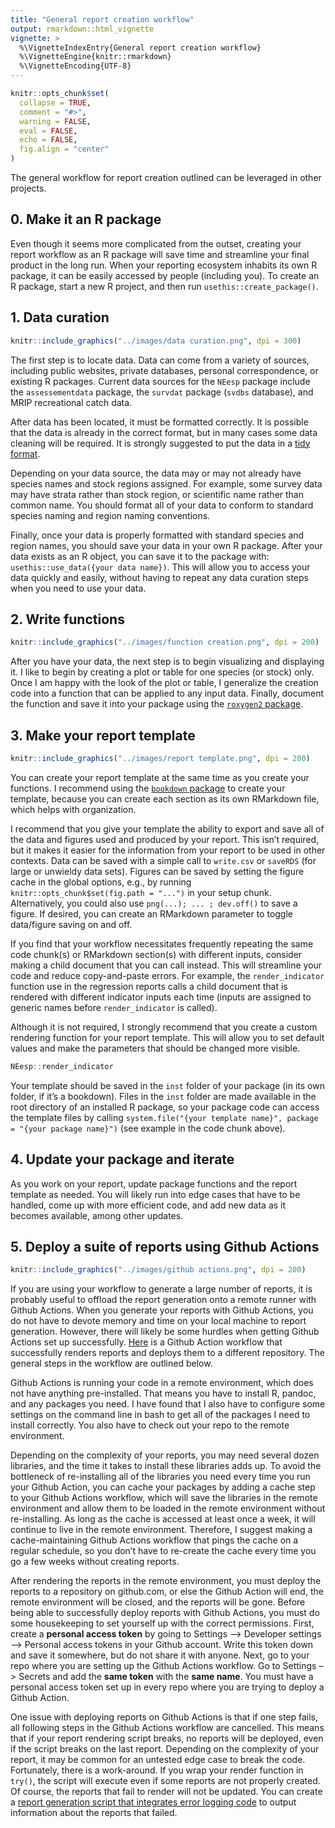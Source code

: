 ```yaml
---
title: "General report creation workflow"
output: rmarkdown::html_vignette
vignette: >
  %\VignetteIndexEntry{General report creation workflow}
  %\VignetteEngine{knitr::rmarkdown}
  %\VignetteEncoding{UTF-8}
---
```


```r
knitr::opts_chunk$set(
  collapse = TRUE,
  comment = "#>",
  warning = FALSE,
  eval = FALSE,
  echo = FALSE,
  fig.align = "center"
)
```

The general workflow for report creation outlined can be leveraged in other projects. 

## 0. Make it an R package

Even though it seems more complicated from the outset, creating your report workflow as an R package will save time and streamline your final product in the long run. When your reporting ecosystem inhabits its own R package, it can be easily accessed by people (including you). To create an R package, start a new R project, and then run `usethis::create_package()`.

## 1. Data curation

```r
knitr::include_graphics("../images/data curation.png", dpi = 300)
```

The first step is to locate data. Data can come from a variety of sources, including public websites, private databases, personal correspondence, or existing R packages.  Current data sources for the `NEesp` package include the `assessementdata` package, the `survdat` package (`svdbs` database), and MRIP recreational catch data. 

After data has been located, it must be formatted correctly. It is possible that the data is already in the correct format, but in many cases some data cleaning will be required. It is strongly suggested to put the data in a [tidy format](https://cran.r-project.org/web/packages/tidyr/vignettes/tidy-data.html).

Depending on your data source, the data may or may not already have species names and stock regions assigned. For example, some survey data may have strata rather than stock region, or scientific name rather than common name. You should format all of your data to conform to standard species naming and region naming conventions.

Finally, once your data is properly formatted with standard species and region names, you should save your data in your own R package. After your data exists as an R object, you can save it to the package with: `usethis::use_data({your data name})`. This will allow you to access your data quickly and easily, without having to repeat any data curation steps when you need to use your data.

## 2. Write functions

```r
knitr::include_graphics("../images/function creation.png", dpi = 200)
```

After you have your data, the next step is to begin visualizing and displaying it. I like to begin by creating a plot or table for one species (or stock) only. Once I am happy with the look of the plot or table, I generalize the creation code into a function that can be applied to any input data. Finally, document the function and save it into your package using the [`roxygen2` package](https://cran.r-project.org/web/packages/roxygen2/vignettes/roxygen2.html). 

## 3. Make your report template

```r
knitr::include_graphics("../images/report template.png", dpi = 200)
```

You can create your report template at the same time as you create your functions. I recommend using the [`bookdown` package](https://bookdown.org/yihui/bookdown/) to create your template, because you can create each section as its own RMarkdown file, which helps with organization.

I recommend that you give your template the ability to export and save all of the data and figures used and produced by your report. This isn't required, but it makes it easier for the information from your report to be used in other contexts. Data can be saved with a simple call to `write.csv` or `saveRDS` (for large or unwieldy data sets). Figures can be saved by setting the figure cache in the global options, e.g., by running `knitr::opts_chunk$set(fig.path = "...")` in your setup chunk. Alternatively, you could also use `png(...); ... ; dev.off()` to save a figure. If desired, you can create an RMarkdown parameter to toggle data/figure saving on and off.

If you find that your workflow necessitates frequently repeating the same code chunk(s) or RMarkdown section(s) with different inputs, consider making a child document that you can call instead. This will streamline your code and reduce copy-and-paste errors. For example, the `render_indicator` function use in the regression reports calls a child document that is rendered with different indicator inputs each time (inputs are assigned to generic names before `render_indicator` is called).

Although it is not required, I strongly recommend that you create a custom rendering function for your report template. This will allow you to set default values and make the parameters that should be changed more visible.

```r
NEesp::render_indicator
```

Your template should be saved in the `inst` folder of your package (in its own folder, if it's a bookdown). Files in the `inst` folder are made available in the root directory of an installed R package, so your package code can access the template files by calling `system.file("{your template name}", package = "{your package name}")` (see example in the code chunk above).

## 4. Update your package and iterate

As you work on your report, update package functions and the report template as needed. You will likely run into edge cases that have to be handled, come up with more efficient code, and add new data as it becomes available, among other updates. 

## 5. Deploy a suite of reports using Github Actions

```r
knitr::include_graphics("../images/github actions.png", dpi = 200)
```

If you are using your workflow to generate a large number of reports, it is probably useful to offload the report generation onto a remote runner with Github Actions. When you generate your reports with Github Actions, you do not have to devote memory and time on your local machine to report generation. However, there will likely be some hurdles when getting Github Actions set up successfully. [Here](https://github.com/NOAA-EDAB/esp_data_aggregation/blob/main/.github/workflows/render_indicator_reports_dev.yaml) is a Github Action workflow that successfully renders reports and deploys them to a different repository. The general steps in the workflow are outlined below.

Github Actions is running your code in a remote environment, which does not have anything pre-installed. That means you have to install R, pandoc, and any packages you need. I have found that I also have to configure some settings on the command line in bash to get all of the packages I need to install correctly. You also have to check out your repo to the remote environment. 

Depending on the complexity of your reports, you may need several dozen libraries, and the time it takes to install these libraries adds up. To avoid the bottleneck of re-installing all of the libraries you need every time you run your Github Action, you can cache your packages by adding a cache step to your Github Actions workflow, which will save the libraries in the remote environment and allow them to be loaded in the remote environment without re-installing. As long as the cache is accessed at least once a week, it will continue to live in the remote environment. Therefore, I suggest making a cache-maintaining Github Actions workflow that pings the cache on a regular schedule, so you don't have to re-create the cache every time you go a few weeks without creating reports.

After rendering the reports in the remote environment, you must deploy the reports to a repository on github.com, or else the Github Action will end, the remote environment will be closed, and the reports will be gone. Before being able to successfully deploy reports with Github Actions, you must do some housekeeping to set yourself up with the correct permissions. First, create a **personal access token** by going to Settings --> Developer settings --> Personal access tokens in  your Github account. Write this token down and save it somewhere, but do not share it with anyone. Next, go to your repo where you are setting up the Github Actions workflow. Go to Settings --> Secrets and add the **same token** with the **same name**. You must have a personal access token set up in every repo where you are trying to deploy a Github Action.

One issue with deploying reports on Github Actions is that if one step fails, all following steps in the Github Actions workflow are cancelled. This means that if your report rendering script breaks, no reports will be deployed, even if the script breaks on the last report. Depending on the complexity of your report, it may be common for an untested edge case to break the code. Fortunately, there is a work-around. If you wrap your render function in `try()`, the script will execute even if some reports are not properly created. Of course, the reports that fail to render will not be updated. You can create a [report generation script that integrates error logging code](https://github.com/NOAA-EDAB/esp_data_aggregation/blob/main/R-scripts/render%20dev%20report%20with%20errors.R) to output information about the reports that failed.



